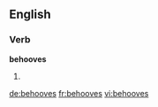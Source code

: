 
==English==

===Verb===
'''behooves'''

# {{third-person singular of|[[behoove]]}}

[[de:behooves]]
[[fr:behooves]]
[[vi:behooves]]